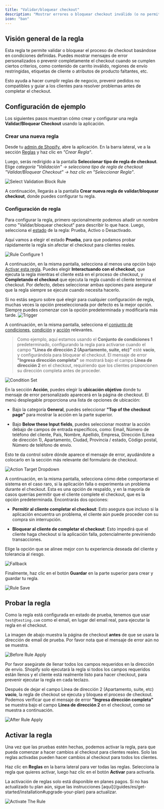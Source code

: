 ```yaml
---
title: "Validar/bloquear checkout"
description: "Mostrar errores o bloquear checkout inválido (o no permitido) bajo condiciones dadas."
icon: "ban"
---
```


## Visión general de la regla

Esta regla te permite validar o bloquear el proceso de checkout basándose en condiciones definidas. Puedes mostrar mensajes de error personalizados o prevenir completamente el checkout cuando se cumplen ciertos criterios, como contenido de carrito inválido, regiones de envío restringidas, etiquetas de cliente o atributos de producto faltantes, etc.

Esto ayuda a hacer cumplir reglas de negocio, prevenir pedidos no compatibles y guiar a los clientes para resolver problemas antes de completar el checkout.

## Configuración de ejemplo

Los siguientes pasos muestran cómo crear y configurar una regla **Validar/Bloquear Checkout** usando la aplicación.

### Crear una nueva regla

Desde tu [admin de Shopify](/guides/es/get-started/installation#go-to-the-app), abre la aplicación. En la barra lateral, ve a la sección [Reglas](/guides/es/get-started/quickstart#create-a-sample-rule) y haz clic en _"Crear Regla"_.

Luego, serás redirigido a la pantalla **Seleccionar tipo de regla de checkout**. Elige _categoría "Validación" → selecciona tipo de regla de checkout "Validar/Bloquear Checkout" → haz clic en "Seleccionar Regla"_.

<img
  src="/images/essentials/validation/select-validation-block-rule.webp"
  alt="Select Validation Block Rule"
/>

A continuación, llegarás a la pantalla **Crear nueva regla de validar/bloquear checkout**, donde puedes configurar tu regla.

### Configuración de regla

Para configurar la regla, primero opcionalmente podemos añadir un nombre como "Validar/bloquear checkout" para describir lo que hace. Luego, selecciona el [estado](/guides/es/get-started/concepts#status) de la regla: Prueba, Activo o Desactivado.

Aquí vamos a elegir el estado **Prueba**, para que podamos probar rápidamente la regla sin afectar el checkout para clientes reales.

<img
  src="/images/essentials/validation/rule-configure-1-validation-block-rule.webp"
  alt="Rule Configure 1"
/>

A continuación, en la misma pantalla, selecciona al menos una opción bajo [Activar esta regla](/guides/es/get-started/concepts#trigger). Puedes elegir **Interactuando con el checkout**, que ejecuta la regla mientras el cliente está en el proceso de checkout, y **Completando el checkout** que ejecuta la regla cuando el cliente termina el checkout. Por defecto, debes seleccionar ambas opciones para asegurar que la regla siempre se ejecute cuando necesita hacerlo.

<Info>
  Si no estás seguro sobre qué elegir para cualquier configuración de regla, muchas veces la
  opción preseleccionada por defecto es la mejor opción. Siempre puedes comenzar con la
  opción predeterminada y modificarla más tarde.
</Info>

<img src="/images/concepts/trigger.webp" alt="Trigger" />

A continuación, en la misma pantalla, selecciona el [conjunto de condiciones](/guides/es/get-started/concepts#condition-set), [condición](/guides/es/get-started/concepts#conditions-when) y [acción](/guides/es/get-started/concepts#action-what) relevantes.

> Como ejemplo, aquí estamos usando el **Conjunto de condiciones 1** predeterminado, configurando la regla para activarse cuando el campo **"Línea de dirección 2 (Apartamento, suite, etc)"** esté **vacío**, y configurándola para bloquear el checkout. El mensaje de error **"Ingresa dirección completa"** se mostrará bajo el campo **Línea de dirección 2** en el checkout, requiriendo que los clientes proporcionen su dirección completa antes de proceder.

<img
  src="/images/essentials/validation/condition-set-validation-block-rule.webp"
  alt="Condition Set"
/>

En la sección **Acción**, puedes elegir la **ubicación objetivo** donde tu mensaje de error personalizado aparecerá en la página de checkout. El menú desplegable proporciona una lista de opciones de ubicación:

- Bajo la categoría **General**, puedes seleccionar **"Top of the checkout page"** para mostrar la acción en la parte superior.

- Bajo **Below these Input fields**, puedes seleccionar mostrar la acción debajo de campos de entrada específicos, como: Email, Número de teléfono del cliente, País, Nombre, Apellido, Empresa, Dirección (Línea de dirección 1), Apartamento, Ciudad, Provincia / estado, Código postal, Número de teléfono de envío.

Esto te da control sobre dónde aparece el mensaje de error, ayudándote a colocarlo en la sección más relevante del formulario de checkout.

<img
  src="/images/essentials/validation/action-target-dropdown.webp"
  alt="Action Target Dropdown"
/>

A continuación, en la misma pantalla, selecciona cómo debe comportarse el sistema en el caso raro, si la aplicación falla o experimenta un problema durante el checkout. Esta es una opción de respaldo, y en la mayoría de casos querrías permitir que el cliente complete el checkout, que es la opción predeterminada. Encontrarás dos opciones:

- **Permitir al cliente completar el checkout**: Esto asegura que incluso si la aplicación encuentra un problema, el cliente aún puede proceder con su compra sin interrupción.

- **Bloquear al cliente de completar el checkout**: Esto impedirá que el cliente haga checkout si la aplicación falla, potencialmente previniendo transacciones.

Elige la opción que se alinee mejor con tu experiencia deseada del cliente y tolerancia al riesgo.

<img src="/images/concepts/fallback.webp" alt="Fallback" />

Finalmente, haz clic en el botón <b>Guardar</b> en la parte superior para crear y guardar tu regla.

<img src="/images/shared/save-rule.webp" alt="Rule Save" />

## Probar la regla

Como la regla está configurada en estado de prueba, tenemos que usar `test@testing.com` como el email, en lugar del email real, para ejecutar la regla en el checkout.

<Warning>
  La imagen de abajo muestra la página de checkout <b>antes</b> de que se usara la dirección de email
  de prueba. Por favor nota que el mensaje de error aún no se muestra.
</Warning>

<img
  src="/images/essentials/validation/before-rule-apply-validation-block-rule.webp"
  alt="Before Rule Apply"
/>

<Note>
  Por favor asegúrate de llenar todos los campos requeridos en la dirección de envío.
  Shopify solo ejecutará la regla si todos los campos requeridos están llenos y
  el cliente está realmente listo para hacer checkout, para prevenir ejecutar la regla en
  cada teclazo.
</Note>

Después de dejar el campo Línea de dirección 2 (Apartamento, suite, etc) **vacío**, la regla de checkout se ejecuta y bloquea el proceso de checkout. Podemos verificar que el mensaje de error **"Ingresa dirección completa"** se muestra bajo el campo **Línea de dirección 2** en el checkout, como se muestra a continuación.

<img
  src="/images/essentials/validation/after-rule-apply-validation-block-rule.webp"
  alt="After Rule Apply"
/>

## Activar la regla

Una vez que las pruebas estén hechas, podemos activar la regla, para que pueda comenzar a hacer cambios al checkout para clientes reales. Solo las reglas activadas pueden hacer cambios al checkout para todos los clientes.

Haz clic en **Reglas** en la barra lateral para ver todas las reglas. Selecciona la regla que quieres activar, luego haz clic en el botón **Activar** para activarla.

<Warning>
  La activación de reglas solo está disponible en planes pagos. Si no has actualizado tu
  plan aún, sigue las instrucciones
  [aquí](/guides/es/get-started/installation#upgrade-your-plan) para actualizar.
</Warning>

<img
  src="/images/essentials/validation/activate-the-rule-validation-block-rule.webp"
  alt="Activate The Rule"
/>
